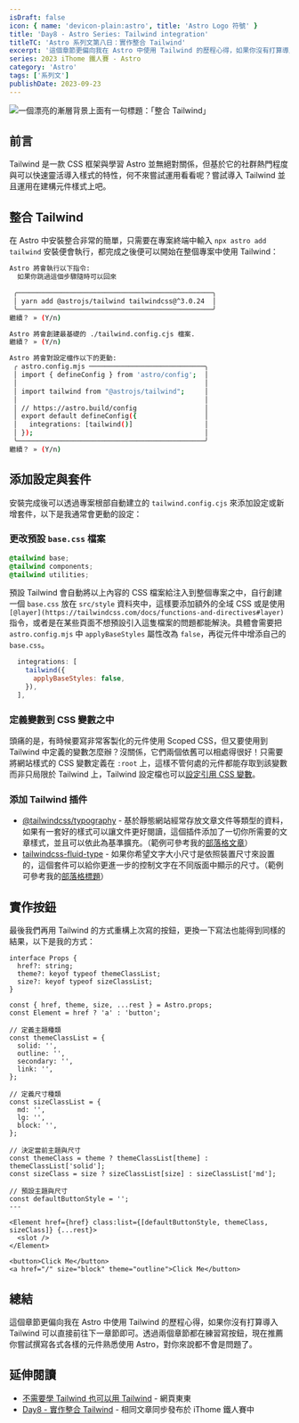 ```yaml
---
isDraft: false
icon: { name: 'devicon-plain:astro', title: 'Astro Logo 符號' }
title: 'Day8 - Astro Series: Tailwind integration'
titleTC: 'Astro 系列文第八日：實作整合 Tailwind'
excerpt: '這個章節更偏向我在 Astro 中使用 Tailwind 的歷程心得，如果你沒有打算導入 Tailwind 可以直接前往下一章節即可。透過兩個章節都在練習寫按鈕，現在推薦你嘗試撰寫各式各樣的元件熟悉使用 Astro，對你來說都不會是問題了。'
series: 2023 iThome 鐵人賽 - Astro
category: 'Astro'
tags: ['系列文']
publishDate: 2023-09-23
---
```


![一個漂亮的漸層背景上面有一句標題：「整合 Tailwind」](./day8-tailwind-integration.webp)

## 前言

Tailwind 是一款 CSS 框架與學習 Astro 並無絕對關係，但基於它的社群熱門程度與可以快速靈活導入樣式的特性，何不來嘗試運用看看呢？嘗試導入 Tailwind 並且運用在建構元件樣式上吧。

## 整合 Tailwind

在 Astro 中安裝整合非常的簡單，只需要在專案終端中輸入 `npx astro add tailwind` 安裝便會執行，都完成之後便可以開始在整個專案中使用 Tailwind：

```bash
Astro 將會執行以下指令:
  如果你跳過這個步驟隨時可以回來

 ╭─────────────────────────────────────────────────╮
 │ yarn add @astrojs/tailwind tailwindcss@^3.0.24  │
 ╰─────────────────────────────────────────────────╯
繼續？ » (Y/n)

Astro 將會創建最基礎的 ./tailwind.config.cjs 檔案.
繼續？ » (Y/n)

Astro 將會對設定檔作以下的更動:
 ╭ astro.config.mjs ─────────────────────────────╮
 │ import { defineConfig } from 'astro/config';  │
 │                                               │
 │ import tailwind from "@astrojs/tailwind";     │
 │                                               │
 │ // https://astro.build/config                 │
 │ export default defineConfig({                 │
 │   integrations: [tailwind()]                  │
 │ });                                           │
 ╰───────────────────────────────────────────────╯
繼續？ » (Y/n)
```

## 添加設定與套件

安裝完成後可以透過專案根部自動建立的 `tailwind.config.cjs` 來添加設定或新增套件，以下是我通常會更動的設定：

### 更改預設 `base.css` 檔案

```css
@tailwind base;
@tailwind components;
@tailwind utilities;
```

預設 Tailwind 會自動將以上內容的 CSS 檔案給注入到整個專案之中，自行創建一個 `base.css` 放在 `src/style` 資料夾中，這樣要添加額外的全域 CSS 或是使用 `[@layer](https://tailwindcss.com/docs/functions-and-directives#layer)` 指令，或者是在某些頁面不想預設引入這隻檔案的問題都能解決。具體會需要把 `astro.config.mjs` 中 `applyBaseStyles` 屬性改為 `false`，再從元件中增添自己的 `base.css`。

```js
  integrations: [
    tailwind({
      applyBaseStyles: false,
    }),
  ],

```

### 定義變數到 CSS 變數之中

頭痛的是，有時候要寫非常客製化的元件使用 Scoped CSS，但又要使用到 Tailwind 中定義的變數怎麼辦？沒關係，它們兩個依舊可以相處得很好！只需要將網站樣式的 CSS 變數定義在 `:root` 上，這樣不管何處的元件都能存取到該變數而非只局限於 Tailwind 上，Tailwind 設定檔也可以[設定引用 CSS 變數](https://tailwindcss.com/docs/customizing-colors#using-css-variables)。

### 添加 Tailwind 插件

- [@tailwindcss/typography](https://tailwindcss.com/docs/typography-plugin) - 基於靜態網站經常存放文章文件等類型的資料，如果有一套好的樣式可以讓文件更好閱讀，這個插件添加了一切你所需要的文章樣式，並且可以依此為基準擴充。（範例可參考我的[部落格文章](https://www.webdong.dev/post/astro-build-a-button-component/)）
- [tailwindcss-fluid-type](https://github.com/davidhellmann/tailwindcss-fluid-type) - 如果你希望文字大小尺寸是依照裝置尺寸來設置的，這個套件可以給你更進一步的控制文字在不同版面中顯示的尺寸。（範例可參考我的[部落格標題](https://www.webdong.dev/)）

## 實作按鈕

最後我們再用 Tailwind 的方式重構上次寫的按鈕，更換一下寫法也能得到同樣的結果，以下是我的方式：

```astro
interface Props {
  href?: string;
  theme?: keyof typeof themeClassList;
  size?: keyof typeof sizeClassList;
}

const { href, theme, size, ...rest } = Astro.props;
const Element = href ? 'a' : 'button';

// 定義主題種類
const themeClassList = {
  solid: '',
  outline: '',
  secondary: '',
  link: '',
};

// 定義尺寸種類
const sizeClassList = {
  md: '',
  lg: '',
  block: '',
};

// 決定當前主題與尺寸
const themeClass = theme ? themeClassList[theme] : themeClassList['solid'];
const sizeClass = size ? sizeClassList[size] : sizeClassList['md'];

// 預設主題與尺寸
const defaultButtonStyle = '';
---

<Element href={href} class:list={[defaultButtonStyle, themeClass, sizeClass]} {...rest}>
  <slot />
</Element>
```

```astro
<button>Click Me</button>
<a href="/" size="block" theme="outline">Click Me</button>
```

## 總結

這個章節更偏向我在 Astro 中使用 Tailwind 的歷程心得，如果你沒有打算導入 Tailwind 可以直接前往下一章節即可。透過兩個章節都在練習寫按鈕，現在推薦你嘗試撰寫各式各樣的元件熟悉使用 Astro，對你來說都不會是問題了。

## 延伸閱讀

- [不需要學 Tailwind 也可以用 Tailwind](https://www.webdong.dev/post/use-tailwind-without-learning-it/) - 網頁東東
- [Day8 - 實作整合 Tailwind](https://ithelp.ithome.com.tw/articles/10325554) - 相同文章同步發布於 iThome 鐵人賽中
